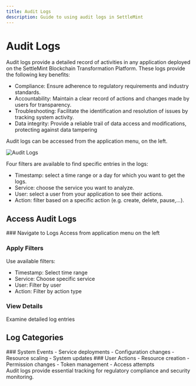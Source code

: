 ```yaml
---
title: Audit Logs
description: Guide to using audit logs in SettleMint
---
```



# Audit Logs

Audit logs provide a detailed record of activities in any application deployed on the SettleMint Blockchain Transformation Platform. These logs provide the following key benefits:

- Compliance: Ensure adherence to regulatory requirements and industry standards.
- Accountability: Maintain a clear record of actions and changes made by users for transparency.
- Troubleshooting: Facilitate the identification and resolution of issues by tracking system activity.
- Data integrity: Provide a reliable trail of data access and modifications, protecting against data tampering

Audit logs can be accessed from the application menu, on the left.

![Audit Logs](../../img/using-the-platform/audit-logs.png)

Four filters are available to find specific entries in the logs:

- Timestamp: select a time range or a day for which you want to get the logs.
- Service: choose the service you want to analyze.
- User: select a user from your application to see their actions.
- Action: filter based on a specific action (e.g. create, delete, pause,...).

## Access Audit Logs

<Steps>
  ### Navigate to Logs
  Access from application menu on the left

  ### Apply Filters
  Use available filters:
  - Timestamp: Select time range
  - Service: Choose specific service
  - User: Filter by user
  - Action: Filter by action type

  ### View Details
  Examine detailed log entries
</Steps>

## Log Categories

<div className="grid grid-cols-1 md:grid-cols-2 gap-6 mb-8">
  <Card>
    ### System Events
    - Service deployments
    - Configuration changes
    - Resource scaling
    - System updates
  </Card>

  <Card>
    ### User Actions
    - Resource creation
    - Permission changes
    - Token management
    - Access attempts
  </Card>
</div>

<Callout type="info">
Audit logs provide essential tracking for regulatory compliance and security monitoring.
</Callout> 